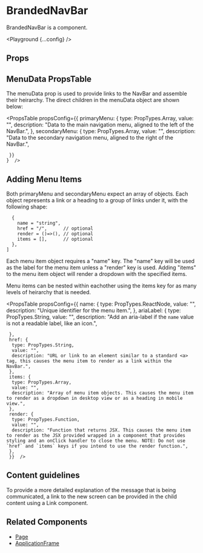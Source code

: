 
# BrandedNavBar

BrandedNavBar is a component.

<Playground {...config} />

## Props

<PropsTable propsConfig={config.props} />

## MenuData PropsTable

The menuData prop is used to provide links to the NavBar and assemble their heirarchy. The direct children in the menuData object are shown below:

<PropsTable propsConfig={{ 
  primaryMenu: { 
    type: PropTypes.Array,
    value: "",
    description: "Data to the main navigation menu, aligned to the left of the NavBar.", 
    },
    secondaryMenu: { 
      type: PropTypes.Array,
      value: "",
      description: "Data to the secondary navigation menu, aligned to the right of the NavBar.", 
    
     }}
    }  />

## Adding Menu Items

Both primaryMenu and secondaryMenu expect an array of objects. Each object represents a link or a heading to a group of links under it, with the following shape:

```const primaryMenu = [
  {
    name = "string",
    href = "/",      // optional
    render = ()=>(), // optional
    items = [],      // optional
  },
]
```

Each menu item object requires a "name" key. The "name" key will be used as the label for the menu item unless a "render" key is used. Adding "items" to the menu item object will render a dropdown with the specified items.

Menu items can be nested within eachother using the items key for as many levels of heirarchy that is needed.


<PropsTable propsConfig={{ 
  name: { 
    type: PropTypes.ReactNode,
    value: "",
    description: "Unique identifier for the menu item.", 
    },
    ariaLabel: { 
      type: PropTypes.String,
      value: "",
      description: "Add an aria-label if the `name` value is not a readable label, like an icon.", 
    
     },
     href: { 
      type: PropTypes.String,
      value: "",
      description: "URL or link to an element similar to a standard <a> tag, this causes the menu item to render as a link within the NavBar.", 
     },
     items: { 
      type: PropTypes.Array,
      value: "",
      description: "Array of menu item objects. This causes the menu item to render as a dropdown in desktop view or as a heading in mobile view.", 
     },
     render: { 
      type: PropTypes.Function,
      value: "",
      description: "Function that returns JSX. This causes the menu item to render as the JSX provided wrapped in a component that provides styling and an onClick handler to close the menu. NOTE: Do not use `href` and `items` keys if you intend to use the render function.", 
     },
     }}  />

## Content guidelines

To provide a more detailed explanation of the message that is being communicated, a link to the new screen can be provided in the child content using a Link component.

## Related Components

- [Page](/page)
- [ApplicationFrame](/application-frame)